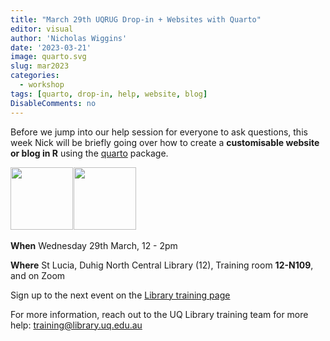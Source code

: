 ```yaml
---
title: "March 29th UQRUG Drop-in + Websites with Quarto"
editor: visual
author: 'Nicholas Wiggins'
date: '2023-03-21'
image: quarto.svg
slug: mar2023
categories:
  - workshop
tags: [quarto, drop-in, help, website, blog]
DisableComments: no
---
```


Before we jump into our help session for everyone to ask questions, this week Nick will be briefly going over how to create a **customisable website or blog in R** using the [quarto](https://quarto.org/) package.

<p float="left">

<img src="https://uqrug.netlify.app/uqrug.png" height="100" style="margin-right:-0.2em;"/> <img src="quarto.svg" height="100" style="margin-right:-0.2em;"/>

</p>

**When** Wednesday 29th March, 12 - 2pm

**Where** St Lucia, Duhig North Central Library (12), Training room **12-N109**, and on Zoom

Sign up to the next event on the [Library training page](https://web.library.uq.edu.au/library-services/training#keyword=UQRUG)

For more information, reach out to the UQ Library training team for more help: <a href="javascript:void(0);" onclick="copyEvent('copy')" id="copy" title="Click to copy email address">training\@library.uq.edu.au</a>
